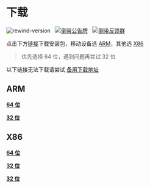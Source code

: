 # 下载

![rewind-version](https://img.shields.io/badge/rewind-v3.3.1-black?style=for-the-badge)
&nbsp;
[![倒带公告牌](https://img.shields.io/badge/%E5%80%92%E5%B8%A6%E5%85%AC%E5%91%8A%E7%89%8C-2CA5E0?style=for-the-badge&logo=telegram&logoColor=white)](https://t.me/Rewind_News)
&nbsp;
[![倒带反馈群](https://img.shields.io/badge/%E5%80%92%E5%B8%A6%E5%8F%8D%E9%A6%88%E7%BE%A4-2CA5E0?style=for-the-badge&logo=telegram&logoColor=white&link)](https://t.me/Rewind_Group)

点击下方[链接](#rewind-apks)下载安装包，移动设备选 [ARM](#arm)，其他选 [X86](#x86)

> 优先选择 64 位，遇到问题再尝试 32 位

以下链接无法下载请尝试 [备用下载地址](https://link.ap1.storjshare.io/s/jvml3hl3ggrxpcfavni7mei2pyqq/rewind/3.3.1/)

## ARM

[**64 位**](https://github.com/KusStar/rewind-apks/blob/master/app-arm64-v8a-release.apk?raw=true)

[**32 位**](https://github.com/KusStar/rewind-apks/blob/master/app-armeabi-v7a-release.apk?raw=true)

## X86

[**64 位**](https://github.com/KusStar/rewind-apks/blob/master/app-x86_64-release.apk?raw=true)

[**32 位**](https://github.com/KusStar/rewind-apks/blob/master/app-x86-release.apk?raw=true)

[**32 位**](https://cdn.jsdelivr.net/gh/KusStar/rewind-apks@3.3.1/app-x86-release.apk)
